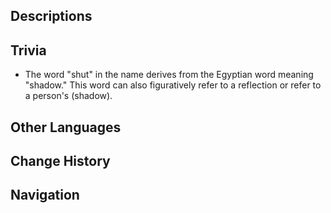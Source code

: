 {{Stub}}
{{Location Infobox
|image        = Scarlet Sand Slate Aaru's Shut.png
|type         = Point of Interest
|region       = Sumeru
|subregion    = Great Red Sand
|area         = Hypostyle Desert
}}
{{Location Intro|description=}}

==Descriptions==
{{Description|There are neither coveted treasures nor gem-laden chambers at the pinnacle of the [[Mausoleum of King Deshret]] — only the desolation and decay of the desert, and the shreds of a grand dream.|Viewpoint, [[Viewpoint/Aaru's Shut|Aaru's Shut]]}}

==Trivia==
{{Transclude|Aaru Village|Etymology}}
* The word "shut" in the name derives from the Egyptian word {{Lang|mini=1|egy=𓈙𓅱𓏏𓋼|egy_rm=šwt}} meaning "shadow." This word can also figuratively refer to a reflection or refer to a person's {{w|Ancient Egyptian conception of the soul#Shut (shadow)|''shut''}} (shadow).

==Other Languages==
{{Other Languages
|en      = Aaru's Shut
|zhs     = 阿如的倒影
|zhs_rm  = Ārú de Dàoyǐng
|zht     = 阿如的倒影
|zht_rm  = Ārú de Dàoyǐng
|zh_tl   = Aaru's Reflection
|ja      = アアルの影
|ja_rm   = Aaru no Kage
|ja_tl   = Aaru's Reflection
|ko      = 아루의 그림자
|ko_rm   = Aru-ui Geurimja
|ko_tl   = Aaru's Shadow
|es      = Sombra de Aaru
|es_tl   = Aaru's Shadow
|fr      = Clos d'Aaru
|fr_tl   = Aaru's Shut
|ru      = Отражение Аару
|ru_tl   = Aaru's Reflection
|th      = Aaru's Shut
|vi      = Hình Bóng Của Aaru
|vi_tl   = 
|de      = Aarus Spiegelbild
|de_tl   = Aaru's Reflection
|id      = Aaru's Shut
|pt      = Reflexão de Aaru
|pt_tl   = Aaru's Reflection
|tr      = Aaru Gölgesi
|tr_tl   = 
|it      = Shut di Aaru
|it_tl   = 
}}

==Change History==
{{Change History|3.1}}

==Navigation==
{{PoI Navbox|Sumeru}}